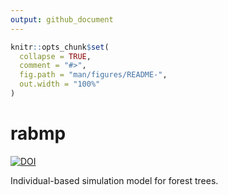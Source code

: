 ```yaml
---
output: github_document
---
```


<!-- README.md is generated from README.Rmd. Please edit that file -->

```r
knitr::opts_chunk$set(
  collapse = TRUE,
  comment = "#>",
  fig.path = "man/figures/README-",
  out.width = "100%"
)
```
# rabmp

[![DOI](https://zenodo.org/badge/118473630.svg)](https://zenodo.org/badge/latestdoi/118473630)

Individual-based simulation model for forest trees.
